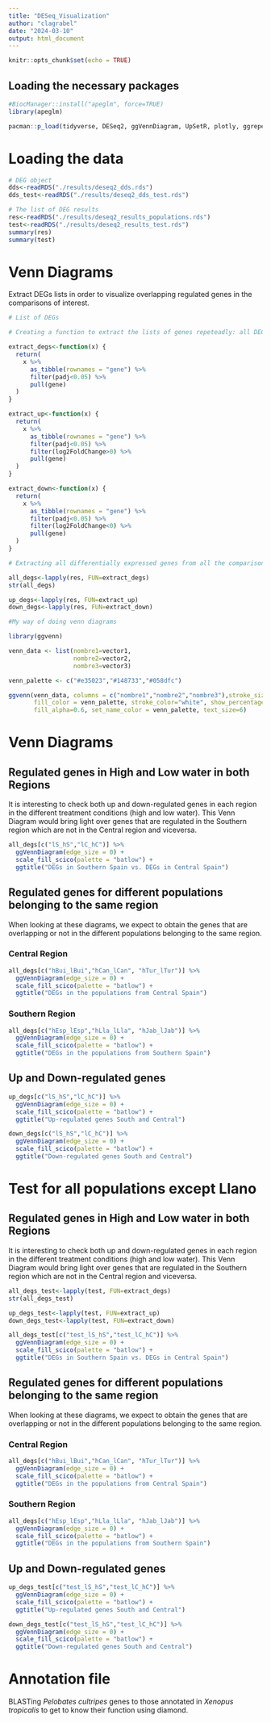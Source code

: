 ```yaml
---
title: "DESeq_Visualization"
author: "clagrabel"
date: "2024-03-10"
output: html_document
---
```


```r
knitr::opts_chunk$set(echo = TRUE)
```

## Loading the necessary packages

```r
#BiocManager::install("apeglm", force=TRUE)
library(apeglm)

pacman::p_load(tidyverse, DESeq2, ggVennDiagram, UpSetR, plotly, ggrepel, scico)
```

# Loading the data

```r
# DEG object
dds<-readRDS("./results/deseq2_dds.rds")
dds_test<-readRDS("./results/deseq2_dds_test.rds")

# The list of DEG results
res<-readRDS("./results/deseq2_results_populations.rds")
test<-readRDS("./results/deseq2_results_test.rds")
summary(res)
summary(test)

```

# Venn Diagrams

Extract DEGs lists in order to visualize overlapping regulated genes in the comparisons of interest.


```r
# List of DEGs

# Creating a function to extract the lists of genes repeteadly: all DEGs, up-regulated DEGs and down-regulated DEGs.

extract_degs<-function(x) {
  return(
    x %>%
      as_tibble(rownames = "gene") %>%
      filter(padj<0.05) %>%
      pull(gene)
  )
}

extract_up<-function(x) {
  return(
    x %>%
      as_tibble(rownames = "gene") %>%
      filter(padj<0.05) %>%
      filter(log2FoldChange>0) %>%
      pull(gene)
  )
}

extract_down<-function(x) {
  return(
    x %>%
      as_tibble(rownames = "gene") %>%
      filter(padj<0.05) %>%
      filter(log2FoldChange<0) %>%
      pull(gene)
  )
}

# Extracting all differentially expressed genes from all the comparisons stored in the list of DESeqResults.

all_degs<-lapply(res, FUN=extract_degs)
str(all_degs)

up_degs<-lapply(res, FUN=extract_up)
down_degs<-lapply(res, FUN=extract_down)

```


```r
#My way of doing venn diagrams

library(ggvenn)

venn_data <- list(nombre1=vector1,
                  nombre2=vector2,
                  nombre3=vector3)

venn_palette <- c("#e35023","#148733","#058dfc")

ggvenn(venn_data, columns = c("nombre1","nombre2","nombre3"),stroke_size = 0.3,
       fill_color = venn_palette, stroke_color="white", show_percentage=F,
       fill_alpha=0.6, set_name_color = venn_palette, text_size=6)
```


# Venn Diagrams

## Regulated genes in High and Low water in both Regions

It is interesting to check both up and down-regulated genes in each region in the different treatment conditions (high and low water).
This Venn Diagram would bring light over genes that are regulated in the Southern region which are not in the Central region and viceversa.


```r
all_degs[c("lS_hS","lC_hC")] %>%
  ggVennDiagram(edge_size = 0) +
  scale_fill_scico(palette = "batlow") + 
  ggtitle("DEGs in Southern Spain vs. DEGs in Central Spain")
```


## Regulated genes for different populations belonging to the same region

When looking at these diagrams, we expect to obtain the genes that are overlapping or not in the different populations belonging to the same region.

### Central Region

```r
all_degs[c("hBui_lBui","hCan_lCan", "hTur_lTur")] %>%
  ggVennDiagram(edge_size = 0) +
  scale_fill_scico(palette = "batlow") + 
  ggtitle("DEGs in the populations from Central Spain")
```


### Southern Region

```r
all_degs[c("hEsp_lEsp","hLla_lLla", "hJab_lJab")] %>%
  ggVennDiagram(edge_size = 0) +
  scale_fill_scico(palette = "batlow") + 
  ggtitle("DEGs in the populations from Southern Spain")
```


## Up and Down-regulated genes


```r
up_degs[c("lS_hS","lC_hC")] %>%
  ggVennDiagram(edge_size = 0) +
  scale_fill_scico(palette = "batlow") +
  ggtitle("Up-regulated genes South and Central")
```

```r
down_degs[c("lS_hS","lC_hC")] %>%
  ggVennDiagram(edge_size = 0) +
  scale_fill_scico(palette = "batlow") +
  ggtitle("Down-regulated genes South and Central")
```



# Test for all populations except Llano

## Regulated genes in High and Low water in both Regions

It is interesting to check both up and down-regulated genes in each region in the different treatment conditions (high and low water).
This Venn Diagram would bring light over genes that are regulated in the Southern region which are not in the Central region and viceversa.


```r
all_degs_test<-lapply(test, FUN=extract_degs)
str(all_degs_test)

up_degs_test<-lapply(test, FUN=extract_up)
down_degs_test<-lapply(test, FUN=extract_down)
```


```r
all_degs_test[c("test_lS_hS","test_lC_hC")] %>%
  ggVennDiagram(edge_size = 0) +
  scale_fill_scico(palette = "batlow") + 
  ggtitle("DEGs in Southern Spain vs. DEGs in Central Spain")
```

## Regulated genes for different populations belonging to the same region

When looking at these diagrams, we expect to obtain the genes that are overlapping or not in the different populations belonging to the same region.

### Central Region

```r
all_degs[c("hBui_lBui","hCan_lCan", "hTur_lTur")] %>%
  ggVennDiagram(edge_size = 0) +
  scale_fill_scico(palette = "batlow") + 
  ggtitle("DEGs in the populations from Central Spain")
```


### Southern Region

```r
all_degs[c("hEsp_lEsp","hLla_lLla", "hJab_lJab")] %>%
  ggVennDiagram(edge_size = 0) +
  scale_fill_scico(palette = "batlow") + 
  ggtitle("DEGs in the populations from Southern Spain")
```


## Up and Down-regulated genes


```r
up_degs_test[c("test_lS_hS","test_lC_hC")] %>%
  ggVennDiagram(edge_size = 0) +
  scale_fill_scico(palette = "batlow") +
  ggtitle("Up-regulated genes South and Central")
```

```r
down_degs_test[c("test_lS_hS","test_lC_hC")] %>%
  ggVennDiagram(edge_size = 0) +
  scale_fill_scico(palette = "batlow") +
  ggtitle("Down-regulated genes South and Central")
```





# Annotation file

BLASTing _Pelobates cultripes_ genes to those annotated in _Xenopus tropicalis_ to get to know their function using diamond.


